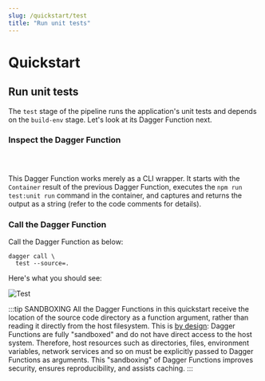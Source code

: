 ```yaml
---
slug: /quickstart/test
title: "Run unit tests"
---
```


# Quickstart

## Run unit tests

The `test` stage of the pipeline runs the application's unit tests and depends on the `build-env` stage. Let's look at its Dagger Function next.

### Inspect the Dagger Function

<Tabs groupId="language">
<TabItem value="Go">

```go file=./snippets/test/go/main.go
```

</TabItem>
<TabItem value="Python">

```python file=./snippets/test/python/__init__.py
```

</TabItem>
<TabItem value="TypeScript">

```typescript file=./snippets/test/typescript/index.ts
```

</TabItem>
</Tabs>

This Dagger Function works merely as a CLI wrapper. It starts with the `Container` result of the previous Dagger Function, executes the `npm run test:unit run` command in the container, and captures and returns the output as a string (refer to the code comments for details).

### Call the Dagger Function

Call the Dagger Function as below:

```shell
dagger call \
  test --source=.
```

Here's what you should see:

![Test](/img/current_docs/quickstart/test.gif)

:::tip SANDBOXING
All the Dagger Functions in this quickstart receive the location of the source code directory as a function argument, rather than reading it directly from the host filesystem. This is [by design](../manuals/developer/execution-environment.mdx): Dagger Functions are fully "sandboxed" and do not have direct access to the host system. Therefore, host resources such as directories, files, environment variables, network services and so on must be explicitly passed to Dagger Functions as arguments. This "sandboxing" of Dagger Functions improves security, ensures reproducibility, and assists caching.
:::
